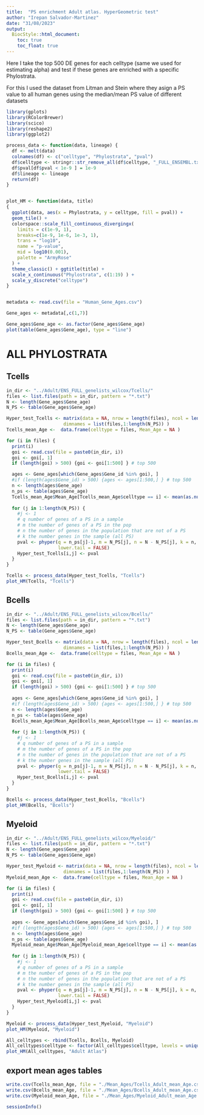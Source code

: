 ```yaml
---
title:  "PS enrichment Adult atlas. HyperGeometric test"
author: "Irepan Salvador-Martinez"
date: "31/08/2023"
output:
  BiocStyle::html_document:
    toc: true
    toc_float: true
---
```


Here I take the top 500 DE genes for each celltype (same we used for estimating
alpha) and test if these genes are enriched with a specific Phylostrata.

For this I used the dataset from Litman and Stein where they asign a PS value
to all human genes using the median/mean PS value of different datasets



```r
library(gplots)
library(RColorBrewer)
library(scico)
library(reshape2)
library(ggplot2)

```


```r

process_data <- function(data, lineage) {
  df <- melt(data)
  colnames(df) <- c("celltype", "Phylostrata", "pval")
  df$celltype <- stringr::str_remove_all(df$celltype, "_FULL_ENSEMBL.txt")
  df$pval[df$pval < 1e-9 ] = 1e-9  
  df$lineage <- lineage
  return(df)
}


plot_HM <- function(data, title)
{
  ggplot(data, aes(x = Phylostrata, y = celltype, fill = pval)) +
  geom_tile() +
  colorspace::scale_fill_continuous_divergingx(
    limits = c(1e-9, 1),
    breaks=c(1e-9, 1e-6, 1e-3, 1),
    trans = "log10",
    name = "p-value",
    mid = log10(0.001),
    palette = "ArmyRose"
  ) +
  theme_classic() + ggtitle(title) +
  scale_x_continuous("Phylostrata", c(1:19) ) +
  scale_y_discrete("celltype")
}



```






```r
metadata <- read.csv(file = "Human_Gene_Ages.csv")

Gene_ages <- metadata[,c(1,7)]

Gene_ages$Gene_age <- as.factor(Gene_ages$Gene_age)
plot(table(Gene_ages$Gene_age), type = "line")

```

# ALL PHYLOSTRATA

## Tcells

```r
in_dir <- "../Adult/ENS_FULL_genelists_wilcox/Tcells/"
files <- list.files(path = in_dir, pattern = "*.txt")
N <- length(Gene_ages$Gene_age)
N_PS <- table(Gene_ages$Gene_age)

Hyper_test_Tcells <- matrix(data = NA, nrow = length(files), ncol = length(N_PS),
                     dimnames = list(files,1:length(N_PS)) )
Tcells_mean_Age <-  data.frame(celltype = files, Mean_Age = NA )

for (i in files) {
  print(i)
  goi <- read.csv(file = paste0(in_dir, i))
  goi <- goi[, 1]
  if (length(goi) > 500) {goi <- goi[1:500] } # top 500

  ages <- Gene_ages[which(Gene_ages$Gene_id %in% goi), ]
  #if (length(ages$Gene_id) > 500) {ages <- ages[1:500,] } # top 500
  n <- length(ages$Gene_age)
  n_ps <- table(ages$Gene_age)
  Tcells_mean_Age$Mean_Age[Tcells_mean_Age$celltype == i] <- mean(as.numeric(ages$Gene_age))
  
  for (j in 1:length(N_PS)) {
    #j <- 1
    # q number of genes of a PS in a sample
    # m the number of genes of a PS in the pop
    # n the number of genes in the population that are not of a PS
    # k the number genes in the sample (all PS)
    pval <- phyper(q = n_ps[j]-1, m = N_PS[j], n = N - N_PS[j], k = n,
                   lower.tail = FALSE)
    Hyper_test_Tcells[i,j] <- pval  
  }
}
```


```r
Tcells <- process_data(Hyper_test_Tcells, "Tcells")
plot_HM(Tcells, "Tcells")
```



## Bcells

```r
in_dir <- "../Adult/ENS_FULL_genelists_wilcox/Bcells/"
files <- list.files(path = in_dir, pattern = "*.txt")
N <- length(Gene_ages$Gene_age)
N_PS <- table(Gene_ages$Gene_age)

Hyper_test_Bcells <- matrix(data = NA, nrow = length(files), ncol = length(N_PS),
                     dimnames = list(files,1:length(N_PS)) )
Bcells_mean_Age <-  data.frame(celltype = files, Mean_Age = NA )

for (i in files) {
  print(i)
  goi <- read.csv(file = paste0(in_dir, i))
  goi <- goi[, 1]
  if (length(goi) > 500) {goi <- goi[1:500] } # top 500
  
  ages <- Gene_ages[which(Gene_ages$Gene_id %in% goi), ]
  #if (length(ages$Gene_id) > 500) {ages <- ages[1:500,] } # top 500
  n <- length(ages$Gene_age)
  n_ps <- table(ages$Gene_age)
  Bcells_mean_Age$Mean_Age[Bcells_mean_Age$celltype == i] <- mean(as.numeric(ages$Gene_age))
  
  for (j in 1:length(N_PS)) {
    #j <- 1
    # q number of genes of a PS in a sample
    # m the number of genes of a PS in the pop
    # n the number of genes in the population that are not of a PS
    # k the number genes in the sample (all PS)
    pval <- phyper(q = n_ps[j]-1, m = N_PS[j], n = N - N_PS[j], k = n,
                   lower.tail = FALSE)
    Hyper_test_Bcells[i,j] <- pval  
  }
}
```


```r
Bcells <- process_data(Hyper_test_Bcells, "Bcells")
plot_HM(Bcells, "Bcells")
```



## Myeloid

```r
in_dir <- "../Adult/ENS_FULL_genelists_wilcox/Myeloid/"
files <- list.files(path = in_dir, pattern = "*.txt")
N <- length(Gene_ages$Gene_age)
N_PS <- table(Gene_ages$Gene_age)

Hyper_test_Myeloid <- matrix(data = NA, nrow = length(files), ncol = length(N_PS),
                     dimnames = list(files,1:length(N_PS)) )
Myeloid_mean_Age <-  data.frame(celltype = files, Mean_Age = NA )

for (i in files) {
  print(i)
  goi <- read.csv(file = paste0(in_dir, i))
  goi <- goi[, 1]
  if (length(goi) > 500) {goi <- goi[1:500] } # top 500
  
  ages <- Gene_ages[which(Gene_ages$Gene_id %in% goi), ]
  #if (length(ages$Gene_id) > 500) {ages <- ages[1:500,] } # top 500
  n <- length(ages$Gene_age)
  n_ps <- table(ages$Gene_age)
  Myeloid_mean_Age$Mean_Age[Myeloid_mean_Age$celltype == i] <- mean(as.numeric(ages$Gene_age))
  
  for (j in 1:length(N_PS)) {
    #j <- 1
    # q number of genes of a PS in a sample
    # m the number of genes of a PS in the pop
    # n the number of genes in the population that are not of a PS
    # k the number genes in the sample (all PS)
    pval <- phyper(q = n_ps[j]-1, m = N_PS[j], n = N - N_PS[j], k = n,
                   lower.tail = FALSE)
    Hyper_test_Myeloid[i,j] <- pval  
  }
}
```



```r
Myeloid <- process_data(Hyper_test_Myeloid, "Myeloid")
plot_HM(Myeloid, "Myeloid")
```


```r
All_celltypes <- rbind(Tcells, Bcells, Myeloid)
All_celltypes$celltype <- factor(All_celltypes$celltype, levels = unique(All_celltypes$celltype))
plot_HM(All_celltypes, "Adult Atlas")
```



## export mean ages tables

```r
write.csv(Tcells_mean_Age, file = "./Mean_Ages/Tcells_Adult_mean_Age.csv")
write.csv(Bcells_mean_Age, file = "./Mean_Ages/Bcells_Adult_mean_Age.csv")
write.csv(Myeloid_mean_Age, file = "./Mean_Ages/Myeloid_Adult_mean_Age.csv")
```


```r
sessionInfo()
```

